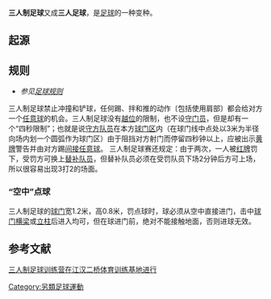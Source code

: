 '''三人制足球'''又成'''三人足球'''，是[[足球|足球]]的一种变种。
== 起源 ==

== 规则 ==
*''参见[[足球规则|足球规则]]''
三人制足球禁止冲撞和铲球，任何踢、拌和推的动作〔包括使用肩部〕都会给对方一个[[任意球|任意球]]的机会。三人制足球没有[[越位_(足球)|越位]]的限制，也不设[[守门员|守门员]]，但是却有一个“四秒限制”；也就是说[[防守_(運動)|守方]][[队员|队员]]在本方[[球门区|球门区]]内（在球门线中点处以3米为半径向场内划一个圆弧作为球门区）由于阻挡对方射门而停留四秒钟以上，应被出示[[黄牌|黄牌]]警告并由对方踢[[间接任意球|间接任意球]]。
三人制足球赛还规定：由于两次{{le|犯規 (足球)|Foul (football)|犯規}}，一人被[[红牌|红牌]]罚下，受罚方可换上[[替补队员|替补队员]]，但替补队员必须在受罚队员下场2分钟后方可上场，所以很容易出现3打2的场面。
=== “空中”点球 ===
三人制足球的[[球门|球门]]宽1.2米，高0.8米，罚点球时，球必须从空中直接进门，击中[[球门横梁|球门横梁]]或[[球门立柱|立柱]]后进入均可，但在球进门前，绝对不能接触地面，否则进球无效。
== 参考文献 ==
[http://www.cnhubei.com/200604/ca1040789.htm 三人制足球训练营在江汉二桥体育训练基地进行]{{Wayback|url=http://www.cnhubei.com/200604/ca1040789.htm |date=20060709175127 }}
{{体育小作品}}

[[Category:另類足球運動|Category:另類足球運動]]